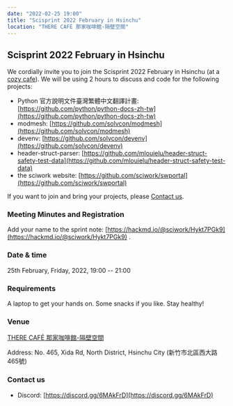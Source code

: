 ```yaml
---
date: "2022-02-25 19:00"
title: "Scisprint 2022 February in Hsinchu"
location: "THERE CAFÉ 那家咖啡館-隔壁空間"
---
```


## Scisprint 2022 February in Hsinchu

We cordially invite you to join the Scisprint 2022 February in Hsinchu
(at a [cozy cafe](Venue)). We will be using 2 hours to discuss and code
for the following projects:

- Python 官方說明文件臺灣繁體中文翻譯計畫:
  [https://github.com/python/python-docs-zh-tw](https://github.com/python/python-docs-zh-tw)
- modmesh: [https://github.com/solvcon/modmesh](https://github.com/solvcon/modmesh)
- devenv: [https://github.com/solvcon/devenv](https://github.com/solvcon/devenv)
- header-struct-parser:
  [https://github.com/mlouielu/header-struct-safety-test-data](https://github.com/mlouielu/header-struct-safety-test-data)
- the sciwork website: [https://github.com/sciwork/swportal](https://github.com/sciwork/swportal)

If you want to join and bring your projects, please [Contact
us](#contact-us).

### Meeting Minutes and Registration

Add your name to the sprint note: [https://hackmd.io/@sciwork/Hykt7PGk9](https://hackmd.io/@sciwork/Hykt7PGk9)
.

### Date & time

25th February, Friday, 2022, 19:00 -- 21:00

### Requirements

A laptop to get your hands on. Some snacks if you like. Stay healthy!

### Venue

[THERE CAFÉ 那家咖啡館-隔壁空間](https://g.page/9014psm?share)

Address: No. 465, Xida Rd, North District, Hsinchu City
(新竹市北區西大路465號)

<Map src="https://www.google.com/maps/embed?pb=!1m18!1m12!1m3!1d3621.728084282557!2d120.96109071500156!3d24.80476288408019!2m3!1f0!2f0!3f0!3m2!1i1024!2i768!4f13.1!3m3!1m2!1s0x3468355acbc5f393%3A0xc49a4436ad3b9531!2zVEhFUkUgQ0FGw4kg6YKj5a625ZKW5ZWh6aSo772c5omL5rKW5Zau5ZOB772c5paw56u56JuL57OV55Sc6bue772c!5e0!3m2!1sen!2stw!4v1644488359053!5m2!1sen!2stw" />

### Contact us

- Discord: [https://discord.gg/6MAkFrD](https://discord.gg/6MAkFrD)
